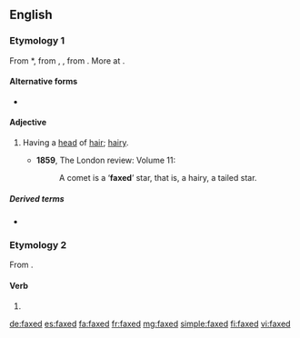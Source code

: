 ==English==

===Etymology 1===
From {{etyl|enm|en}} *{{term||faxed|lang=enm}}, from {{etyl|ang|en}} {{term|feaxed|lang=ang}}, {{m|ang|ġefeaxed||haired, having hair}}, from {{term|feax||hair|lang=ang}}. More at {{l|en|fax}}.

====Alternative forms====
* {{l|en|fixed}}

====Adjective====
{{en-adj}}

# {{context|obsolete|lang=en}} Having a [[head]] of [[hair]]; [[hairy]].
#* '''1859''', The London review: Volume 11:
#*: A comet is a ‘'''faxed'''’ star, that is, a hairy, a tailed star.

=====Derived terms=====
* {{l|en|faxed star}}

===Etymology 2===
From {{term|fax||to send a fax/facsimile|lang=en}}.

====Verb====
{{head|en|verb form}}

# {{en-past of|fax}}

[[de:faxed]]
[[es:faxed]]
[[fa:faxed]]
[[fr:faxed]]
[[mg:faxed]]
[[simple:faxed]]
[[fi:faxed]]
[[vi:faxed]]